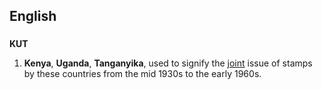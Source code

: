 {{also|kút|kut}}
==English==
{{wikipedia}}

==={{initialism}}===
'''KUT'''

# {{philately}} '''Kenya''', '''Uganda''', '''Tanganyika''', used to signify the [[joint]] issue of stamps by these countries from the mid 1930s to the early 1960s.